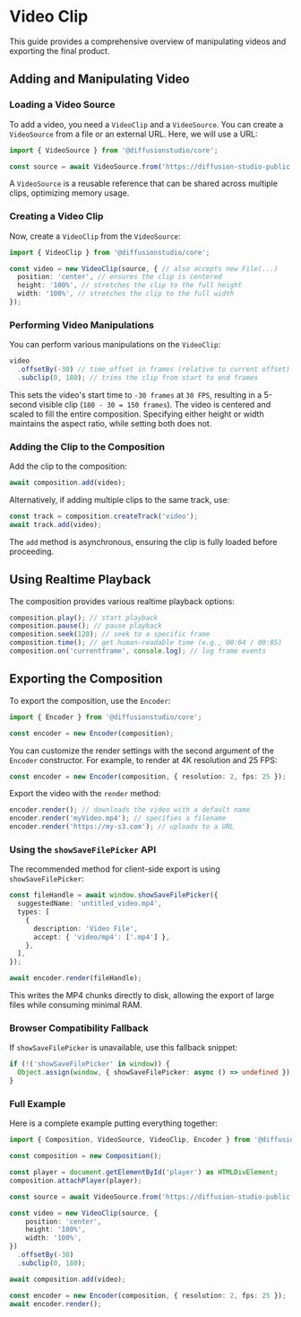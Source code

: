 
# Video Clip

This guide provides a comprehensive overview of manipulating videos and exporting the final product.

## Adding and Manipulating Video

### Loading a Video Source

To add a video, you need a `VideoClip` and a `VideoSource`. You can create a `VideoSource` from a file or an external URL. Here, we will use a URL:

```typescript
import { VideoSource } from '@diffusionstudio/core';

const source = await VideoSource.from('https://diffusion-studio-public.s3.eu-central-1.amazonaws.com/videos/big_buck_bunny_1080p_30fps.mp4');
```

A `VideoSource` is a reusable reference that can be shared across multiple clips, optimizing memory usage.

### Creating a Video Clip

Now, create a `VideoClip` from the `VideoSource`:

```typescript
import { VideoClip } from '@diffusionstudio/core';

const video = new VideoClip(source, { // also accepts new File(...)
  position: 'center', // ensures the clip is centered
  height: '100%', // stretches the clip to the full height
  width: '100%', // stretches the clip to the full width
}); 
```

### Performing Video Manipulations

You can perform various manipulations on the `VideoClip`:

```typescript
video
  .offsetBy(-30) // time offset in frames (relative to current offset)
  .subclip(0, 180); // trims the clip from start to end frames
```

This sets the video's start time to `-30 frames` at `30 FPS`, resulting in a 5-second visible clip (`180 - 30 = 150 frames`). The video is centered and scaled to fill the entire composition. Specifying either height or width maintains the aspect ratio, while setting both does not.

### Adding the Clip to the Composition

Add the clip to the composition:

```typescript
await composition.add(video);
```

Alternatively, if adding multiple clips to the same track, use:

```typescript
const track = composition.createTrack('video');
await track.add(video);
```

The `add` method is asynchronous, ensuring the clip is fully loaded before proceeding.

## Using Realtime Playback

The composition provides various realtime playback options:

```typescript
composition.play(); // start playback
composition.pause(); // pause playback
composition.seek(120); // seek to a specific frame
composition.time(); // get human-readable time (e.g., 00:04 / 00:05)
composition.on('currentframe', console.log); // log frame events
```

## Exporting the Composition

To export the composition, use the `Encoder`:

```typescript
import { Encoder } from '@diffusionstudio/core';

const encoder = new Encoder(composition);
```

You can customize the render settings with the second argument of the `Encoder` constructor. For example, to render at 4K resolution and 25 FPS:

```typescript
const encoder = new Encoder(composition, { resolution: 2, fps: 25 });
```

Export the video with the `render` method:

```typescript
encoder.render(); // downloads the video with a default name
encoder.render('myVideo.mp4'); // specifies a filename
encoder.render('https://my-s3.com'); // uploads to a URL
```

<Cards>
  <Cards.Card
    href="https://github.com/diffusionstudio/examples/tree/main/puppeteer"
    title="AWS S3 Integration"
    description="See example using S3 and presigned URLs"
  />
</Cards>

### Using the `showSaveFilePicker` API

The recommended method for client-side export is using `showSaveFilePicker`:

```typescript
const fileHandle = await window.showSaveFilePicker({
  suggestedName: 'untitled_video.mp4',
  types: [
    {
      description: 'Video File',
      accept: { 'video/mp4': ['.mp4'] },
    },
  ],
});

await encoder.render(fileHandle);
```

This writes the MP4 chunks directly to disk, allowing the export of large files while consuming minimal RAM.

### Browser Compatibility Fallback

If `showSaveFilePicker` is unavailable, use this fallback snippet:

```typescript
if (!('showSaveFilePicker' in window)) {
  Object.assign(window, { showSaveFilePicker: async () => undefined });
}
```

### Full Example

Here is a complete example putting everything together:

```typescript
import { Composition, VideoSource, VideoClip, Encoder } from '@diffusionstudio/core';

const composition = new Composition();

const player = document.getElementById('player') as HTMLDivElement;
composition.attachPlayer(player);

const source = await VideoSource.from('https://diffusion-studio-public.s3.eu-central-1.amazonaws.com/videos/big_buck_bunny_1080p_30fps.mp4');

const video = new VideoClip(source, {
    position: 'center',
    height: '100%',
    width: '100%',
})
  .offsetBy(-30)
  .subclip(0, 180);

await composition.add(video);

const encoder = new Encoder(composition, { resolution: 2, fps: 25 });
await encoder.render();
```

